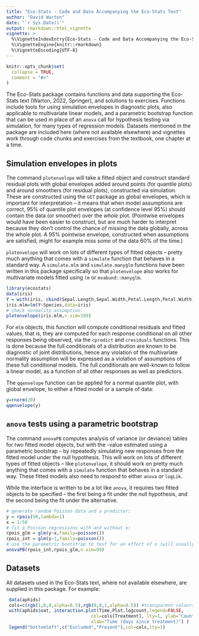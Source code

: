 ---
title: "Eco-Stats - Code and Data Accompanying the Eco-Stats Text"
author: "David Warton"
date: "`r Sys.Date()`"
output: rmarkdown::html_vignette
vignette: >
  %\VignetteIndexEntry{Eco-Stats - Code and Data Accompanying the Eco-Stats Text}
  %\VignetteEngine{knitr::rmarkdown}
  %\VignetteEncoding{UTF-8}
---

```{r setup, include = FALSE}
knitr::opts_chunk$set(
  collapse = TRUE,
  comment = "#>"
)
```

The Eco-Stats package contains functions and data supporting the Eco-Stats text (Warton, 2022, Springer), and solutions to exercises. Functions include tools for using simulation envelopes in diagnostic plots, also applicable to multivariate linear models, and a parametric bootstrap function that can be used in place of an `anova` call for hypothesis testing via simulation, for many types of regression models. Datasets mentioned in the package are included here (where not available elsewhere) and vignettes work through code chunks and exercises from the textbook, one chapter at a time.

## Simulation envelopes in plots

The command `plotenvelope` will take a fitted object and construct standard residual plots with global envelopes added around points (for quantile plots) and around smoothers (for residual plots), constructed via simulation. These are constructed using the `GET` package as global envelopes, which is important for interpretation -- it means that when model assumptions are correct, 95% of quantile plot envelopes (at confidence level 95%) should contain the data (or smoother) over the _whole_ plot. (Pointwise envelopes would have been easier to construct, but are much harder to interpret because they don't control the chance of missing the data globally, across the whole plot. A 95% pointwise envelope, constructed when assumptions are satisfied, might for example miss _some_ of the data 60% of the time.)

`plotenvelope` will work on lots of different  types of fitted objects -- pretty much anything that comes with a `simulate` function that behaves in a standard way. A `simulate.mlm` and `simulate.manyglm` functions have been written in this package specifically so that `plotenvelope` also works for multivariate models fitted using `lm` or `mvabund::manyglm`.


```{r, echo=TRUE, results='asis'}
library(ecostats)
data(iris)
Y = with(iris, cbind(Sepal.Length,Sepal.Width,Petal.Length,Petal.Width))
iris.mlm=lm(Y~Species,data=iris)
# check normality assumption:
plotenvelope(iris.mlm,n.sim=199)
```
For `mlm` objects, this function will compute conditional residuals and fitted values, that is, they are computed for each response conditional on all other responses being observed, via the `cpredict` and `cresiduals` functions. This is done because the full conditionals of a distribution are known to be diagnostic of joint distributions, hence any violation of the multivariate normality assumption will be expressed as a violation of assumptions of these full conditional models. The full conditionals are well-known to follow a linear model, as a function of all other responses as well as predictors.

The `qqenvelope` function can be applied for a normal quantile plot, with global envelope, to either a fitted model or a sample of data:
```{r, echo=TRUE, results='asis'}
y=rnorm(20)
qqenvelope(y)
```

## `anova` tests using a parametric bootstrap

The command `anovaPB` computes analysis of variance (or deviance) tables for two fitted model objects, but with the \emph{P}-value estimated using a parametric bootstrap -- by repeatedly simulating new responses from the fitted model under the null hypothesis. This will work on lots of different  types of fitted objects -- like `plotenvelope`, it should work on pretty much anything that comes with a `simulate` function that behaves in a standard way. These fitted models also need to respond to either `anova` or `logLik`.

While the interface is written to be a lot like `anova`, it requires two fitted objects to be specified -- the first being a fit under the null hypothesis, and the second being the fit under the alternative.

```{r anovaPB, echo=TRUE, results='asis'}
# generate random Poisson data and a predictor:
y = rpois(50,lambda=1)
x = 1:50
# fit a Poisson regressions with and without x:
rpois_glm = glm(y~x,family=poisson())
rpois_int = glm(y~1,family=poisson())
# use the parametric bootstrap to test for an effect of x (will usually be non-significant)
anovaPB(rpois_int,rpois_glm,n.sim=99)
```

## Datasets

All datasets used in the Eco-Stats text, where not available elsewhere, are supplied in this package. For example:
```{r, echo=TRUE, results='asis'}
 data(aphids)
 cols=c(rgb(1,0,0,alpha=0.5),rgb(0,0,1,alpha=0.5)) #transparent colours
 with(aphids$oat, interaction.plot(Time,Plot,logcount,legend=FALSE,
                                col=cols[Treatment], lty=1, ylab="Counts [log(y+1) scale]",
                                xlab="Time (days since treatment)") )
 legend("bottomleft",c("Excluded","Present"),col=cols,lty=1)
```
